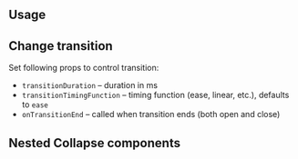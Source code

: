 

## Usage

<Demo data={CollapseDemos.usage} />

## Change transition

Set following props to control transition:

- `transitionDuration` – duration in ms
- `transitionTimingFunction` – timing function (ease, linear, etc.), defaults to `ease`
- `onTransitionEnd` – called when transition ends (both open and close)

<Demo data={CollapseDemos.transition} />

## Nested Collapse components

<Demo data={CollapseDemos.nested} />

